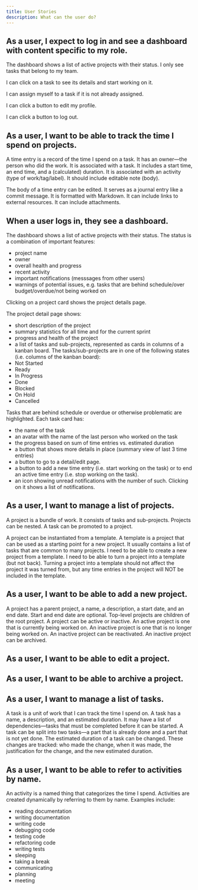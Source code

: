```yaml
---
title: User Stories
description: What can the user do?
---
```


## As a user, I expect to log in and see a dashboard with content specific to my role.

The dashboard shows a list of active projects with their status.
I only see tasks that belong to my team.

I can click on a task to see its details and start working on it. 

I can assign myself to a task if it is not already assigned.

I can click a button to edit my profile.

I can click a button to log out.




## As a user, I want to be able to track the time I spend on projects.

A time entry is a record of the time I spend on a task.
It has an owner—the person who did the work.
It is associated with a task.
It includes a start time, an end time, and a (calculated) duration.
It is associated with an activity (type of work/tag/label).
It should include editable note (body).

The body of a time entry can be edited.
It serves as a journal entry like a commit message.
It is formatted with Markdown.
It can include links to external resources.
It can include attachments.


## When a user logs in, they see a dashboard.
The dashboard shows a list of active projects with their status.
The status is a combination of important features:
* project name
* owner
* overall health and progress
* recent activity
* important notifications (messsages from other users)
* warnings of potential issues, e.g. tasks that are behind schedule/over budget/overdue/not being worked on

Clicking on a project card shows the project details page.

The project detail page shows:
* short description of the project
* summary statistics for all time and for the current sprint
* progress and health of the project
* a list of tasks and sub-projects, represented as cards in columns of a kanban board.
The tasks/sub-projects are in one of the following states (i.e. columns of the kanban board):
* Not Started
* Ready
* In Progress
* Done
* Blocked
* On Hold
* Cancelled

Tasks that are behind schedule or overdue or otherwise problematic are highlighted.
Each task card has:
* the name of the task
* an avatar with the name of the last person who worked on the task
* the progress based on sum of time entries vs. estimated duration
* a button that shows more details in place (summary view of last 3 time entries)
* a button to go to a detail/edit page.
* a button to add a new time entry (i.e. start working on the task) or to end an active time entry (i.e. stop working on the task).
* an icon showing unread notifications with the number of such. Clicking on it shows a list of notifications.




## As a user, I want to manage a list of projects.
A project is a bundle of work. It consists of tasks and sub-projects.
Projects can be nested. A task can be promoted to a project.

A project can be instantiated from a template. A template is a project that can be used as a starting point for a new project. It usually contains a list of tasks that are common to many projects. I need to be able to create a new project from a template. I need to be able to turn a project into a template (but not back). Turning a project into a template should not affect the project it was turned from, but any time entries in the project will NOT be included in the template.

## As a user, I want to be able to add a new project.
A project has a parent project, a name, a description, a start date, and an end date.
Start and end date are optional.
Top-level projects are children of the root project.
A project can be active or inactive.
An active project is one that is currently being worked on.
An inactive project is one that is no longer being worked on.
An inactive project can be reactivated.
An inactive project can be archived.


## As a user, I want to be able to edit a project.
## As a user, I want to be able to archive a project.

## As a user, I want to manage a list of tasks.
A task is a unit of work that I can track the time I spend on.
A task has a name, a description, and an estimated duration.
It may have a list of dependencies—tasks that must be completed before it can be started.
A task can be split into two tasks—a part that is already done and a part that is not yet done.
The estimated duration of a task can be changed. These changes are tracked: who made the change, when it was made, the justification for the change, and the new estimated duration.




## As a user, I want to be able to refer to activities by name.
An activity is a named thing that categorizes the time I spend. 
Activities are created dynamically by referring to them by name. 
Examples include: 

* reading documentation
* writing documentation
* writing code
* debugging code
* testing code
* refactoring code
* writing tests
* sleeping
* taking a break
* communicating
* planning
* meeting

